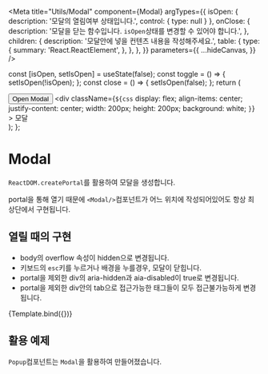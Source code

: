 
<Meta
  title="Utils/Modal"
  component={Modal}
  argTypes={{
    isOpen: { description: '모달의 열림여부 상태입니다.', control: { type: null } },
    onClose: {
      description: '모달을 닫는 함수입니다. `isOpen`상태를 변경할 수 있어야 합니다.',
    },
    children: {
      description: '모달안에 넣을 컨텐츠 내용을 작성해주세요.',
      table: {
        type: {
          summary: 'React.ReactElement',
        },
      },
    },
  }}
  parameters={{
    ...hideCanvas,
  }}
/>

  const [isOpen, setIsOpen] = useState(false);
  const toggle = () => {
    setIsOpen(!isOpen);
  };
  const close = () => {
    setIsOpen(false);
  };
  return (
    <div>
      <Button onClick={toggle}>Open Modal</Button>
      <Modal isOpen={isOpen} onClose={close}>
        <div
          className={`${css`
            display: flex;
            align-items: center;
            justify-content: center;
            width: 200px;
            height: 200px;
            background: white;
          `}`}
        >
          모달
        </div>
      </Modal>
    </div>
  );
};

# Modal

`ReactDOM.createPortal`를 활용하여 모달을 생성합니다.

portal을 통해 열기 때문에 `<Modal/>`컴포넌트가 어느 위치에 작성되어있어도 항상 최상단에서 구현됩니다.

## 열릴 때의 구현

- body의 overflow 속성이 hidden으로 변경됩니다.
- 키보드의 `esc`키를 누르거나 배경을 누를경우, 모달이 닫힙니다.
- portal을 제외한 div의 aria-hidden과 aia-disabled이 true로 변경됩니다.
- portal을 제외한 div안의 tab으로 접근가능한 태그들이 모두 접근불가능하게 변경됩니다.

<Canvas>
  <Story name="default">{Template.bind({})}</Story>
</Canvas>

<ArgsTable story="default" />

## 활용 예제

`Popup`컴포넌트는 `Modal`을 활용하여 만들어졌습니다.

<Story id="components-popup-popup1--default-story" />
